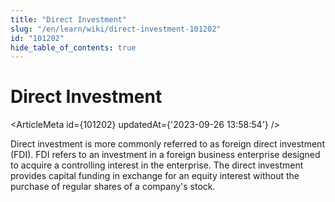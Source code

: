 ```yaml
---
title: "Direct Investment"
slug: "/en/learn/wiki/direct-investment-101202"
id: "101202"
hide_table_of_contents: true
---
```



# Direct Investment

<ArticleMeta id={101202} updatedAt={'2023-09-26 13:58:54'} />
<div className='border-solid border-b border-t-0 my-4 border-[var(--ifm-color-gray-300)]' />

Direct investment is more commonly referred to as foreign direct investment (FDI). FDI refers to an investment in a foreign business enterprise designed to acquire a controlling interest in the enterprise. The direct investment provides capital funding in exchange for an equity interest without the purchase of regular shares of a company's stock.
